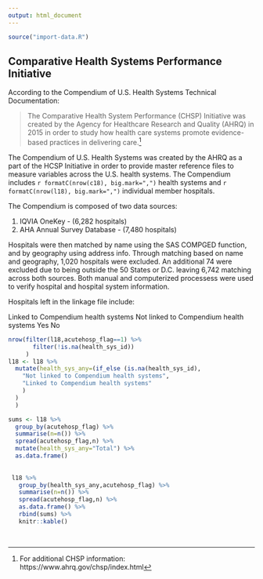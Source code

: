 ---
output: html_document
---

```{r load-dependencies, echo=FALSE, comment=FALSE, warning=FALSE, message=FALSE}
source("import-data.R")
```


## Comparative Health Systems Performance Initiative

According to the Compendium of U.S. Health Systems Technical Documentation:

>The Comparative Health System Performance (CHSP) Initiative was created by the Agency for Healthcare Research and Quality (AHRQ) in 2015 in order to study how health care systems promote evidence-based practices in delivering care.[^1]

[^1]: For additional CHSP information: https://www.ahrq.gov/chsp/index.html

The Compendium of U.S. Health Systems was created by the AHRQ as a part of the HCSP Initiative in order to provide master reference files to measure variables across the U.S. health systems.   The Compendium includes `r formatC(nrow(c18), big.mark=",")` health systems and `r formatC(nrow(l18), big.mark=",")` individual member hospitals.

The Compendium is composed of two data sources:

  1. IQVIA OneKey - (6,282 hospitals)
  1. AHA Annual Survey Database - (7,480 hospitals)
  
Hospitals were then matched by name using the SAS COMPGED function, and by geography using address info.  Through matching based on name and geography, 1,020 hospitals were excluded.  An additional 74 were excluded due to being outside the 50 States or D.C.  leaving 6,742 matching across both sources.    Both manual and computerized processess were used to verify hospital and hospital system information.

Hospitals left in the linkage file include:

Linked to Compendium health systems Not linked to Compendium health systems
Yes
No


```{r }
nrow(filter(l18,acutehosp_flag==1) %>% 
       filter(!is.na(health_sys_id))
     )
l18 <- l18 %>% 
  mutate(health_sys_any=(if_else (is.na(health_sys_id),
    "Not linked to Compendium health systems",
    "Linked to Compendium health systems"
    )
  )
  )

sums <- l18 %>% 
  group_by(acutehosp_flag) %>% 
  summarise(n=n()) %>% 
  spread(acutehosp_flag,n) %>% 
  mutate(health_sys_any="Total") %>% 
  as.data.frame()
 
 
 l18 %>%
   group_by(health_sys_any,acutehosp_flag) %>% 
   summarise(n=n()) %>% 
   spread(acutehosp_flag,n) %>%
   as.data.frame() %>%
   rbind(sums) %>% 
   knitr::kable()  
 
 
```
